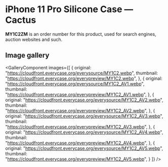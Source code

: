 
# iPhone 11 Pro Silicone Case — Cactus

<Callout type='info' emoji='👉🏻'>**MY1C2ZM** is an order number for this product, used for search engines, auction websites and such.</Callout>

## Image gallery

<GalleryComponent
    images={[
      {
        original: "https://cloudfront.everycase.org/everysource/MY1C2.webp",
        thumbnail: "https://cloudfront.everycase.org/everypreview/MY1C2.webp",
      },
      {
        original: "https://cloudfront.everycase.org/everysource/MY1C2_AV1.webp",
        thumbnail: "https://cloudfront.everycase.org/everypreview/MY1C2_AV1.webp",
      },
      {
        original: "https://cloudfront.everycase.org/everysource/MY1C2_AV2.webp",
        thumbnail: "https://cloudfront.everycase.org/everypreview/MY1C2_AV2.webp",
      },
      {
        original: "https://cloudfront.everycase.org/everysource/MY1C2_AV3.webp",
        thumbnail: "https://cloudfront.everycase.org/everypreview/MY1C2_AV3.webp",
      },
      {
        original: "https://cloudfront.everycase.org/everysource/MY1C2_AV4.webp",
        thumbnail: "https://cloudfront.everycase.org/everypreview/MY1C2_AV4.webp",
      },
      {
        original: "https://cloudfront.everycase.org/everysource/MY1C2_AV5.webp",
        thumbnail: "https://cloudfront.everycase.org/everypreview/MY1C2_AV5.webp",
      }
    ]}
  />
